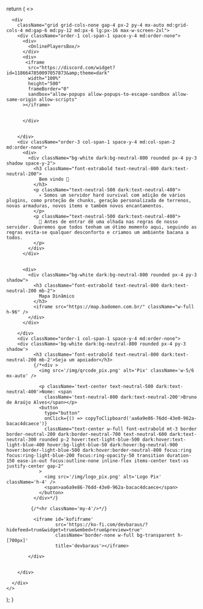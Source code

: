 
  return (
    <>
      <Hero/>

      <div
        className="grid grid-cols-none gap-4 px-2 py-4 mx-auto md:grid-cols-4 md:gap-6 md:py-12 md:px-6 lg:px-16 max-w-screen-2xl">
        <div className="order-1 col-span-1 space-y-4 md:order-none">
          <div>
            <OnlinePlayersBox/>
          </div>
          <div>
           <iframe
            src="https://discord.com/widget?id=1186647850097057873&amp;theme=dark"
            width="100%"
            height="500"
            frameBorder="0"
            sandbox="allow-popups allow-popups-to-escape-sandbox allow-same-origin allow-scripts"
          ></iframe>
 

          </div>
           
         
        </div>
        <div className="order-3 col-span-1 space-y-4 md:col-span-2 md:order-none">
          <div>
            <div className="bg-white dark:bg-neutral-800 rounded px-4 py-3 shadow space-y-2">
              <h3 className="font-extrabold text-neutral-800 dark:text-neutral-200">
                Bem vindo 👋
              </h3>
              <p className="text-neutral-500 dark:text-neutral-400">
                💀 Somos um servidor hard survival com adição de vários plugins, como proteção de chunks, geração personalizada de terrenos, novas armaduras, novos items e também novos encantamentos.
              </p>
              <p className="text-neutral-500 dark:text-neutral-400">
                📜 Antes de entrar dê uma olhada nas regras de nosso servidor. Queremos que todos tenham um ótimo momento aqui, seguindo as regras evita-se qualquer desconforto e criamos um ambiente bacana a todos.
              </p>
            </div>
          </div>


          <div>
            <div className="bg-white dark:bg-neutral-800 rounded px-4 py-3 shadow">
              <h3 className="font-extrabold text-neutral-800 dark:text-neutral-200 mb-2">
                Mapa Dinâmico
              </h3>
              <iframe src="https://map.badomen.com.br/" className="w-full h-96" />
            </div>
          </div>

        </div>
        <div className="order-1 col-span-1 space-y-4 md:order-none">
        <div className='bg-white dark:bg-neutral-800 rounded px-4 py-3 shadow'>
              <h3 className='font-extrabold text-neutral-800 dark:text-neutral-200 mb-2'>Seja um apoiador</h3>
              {/*<div >
                <img src='/img/qrcode_pix.png' alt='Pix' className='w-5/6 mx-auto' />

                <p className='text-center text-neutral-500 dark:text-neutral-400'>Nome: <span
                  className='text-neutral-800 dark:text-neutral-200'>Bruno de Araújo Alves</span></p>
                <button
                  type="button"
                  onClick={() => copyToClipboard('aa6a9e86-76dd-43e0-962a-bacac4dcaece')}
                  className="text-center w-full font-extrabold mt-3 border border-neutral-200 dark:border-neutral-700 text-neutral-600 dark:text-neutral-300 rounded p-2 hover:text-light-blue-500 dark:hover:text-light-blue-400 hover:bg-light-blue-50 dark:hover:bg-neutral-900 hover:border-light-blue-500 dark:hover:border-neutral-800 focus:ring focus:ring-light-blue-200 focus:ring-opacity-50 transition duration-150 ease-in-out focus:outline-none inline-flex items-center text-xs justify-center gap-2"
                >
                  <img src='/img/logo_pix.png' alt='Logo Pix' className='h-4' />
                  <span>aa6a9e86-76dd-43e0-962a-bacac4dcaece</span>
                </button>
              </div>*/}

             {/*<hr className='my-4'/>*/}

              <iframe id='kofiframe'
                      src='https://ko-fi.com/devbaraus/?hidefeed=true&widget=true&embed=true&preview=true'
                      className='border-none w-full bg-transparent h-[700px]'
                      title='devbaraus'></iframe>

            </div>
          

        </div>

      </div>
    </>
  );
}